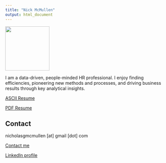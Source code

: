 ```yaml
---
title: "Nick McMullen"
output: html_document
---
```



![](headshot.jpg){width=140}


I am a data-driven, people-minded HR professional. I enjoy finding efficiencies, pioneering new methods and processes, and driving business results through key analytical insights. 

[ASCII Resume](Nicholas_McMullen_Resume.txt){target="_blank"}

[PDF Resume](Nicholas-McMullen-Resume.pdf){target="_blank"}

## Contact

nicholasgmcmullen [at] gmail [dot] com

[Contact me](mailto:nicholasgmcmullen@gmail.com)

[LinkedIn profile](https://www.linkedin.com/in/nicholas-mcmullen/){target="_blank"}



